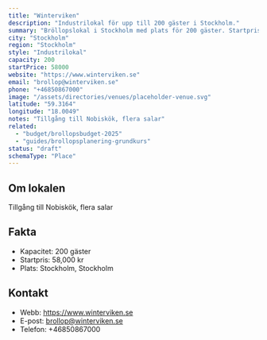 ```yaml
---
title: "Winterviken"
description: "Industrilokal för upp till 200 gäster i Stockholm."
summary: "Bröllopslokal i Stockholm med plats för 200 gäster. Startpris från 58000 kr."
city: "Stockholm"
region: "Stockholm"
style: "Industrilokal"
capacity: 200
startPrice: 58000
website: "https://www.winterviken.se"
email: "brollop@winterviken.se"
phone: "+46850867000"
image: "/assets/directories/venues/placeholder-venue.svg"
latitude: "59.3164"
longitude: "18.0049"
notes: "Tillgång till Nobiskök, flera salar"
related:
  - "budget/brollopsbudget-2025"
  - "guides/brollopsplanering-grundkurs"
status: "draft"
schemaType: "Place"
---
```


## Om lokalen

Tillgång till Nobiskök, flera salar

## Fakta

- Kapacitet: 200 gäster
- Startpris: 58,000 kr
- Plats: Stockholm, Stockholm

## Kontakt

- Webb: https://www.winterviken.se
- E-post: brollop@winterviken.se
- Telefon: +46850867000
